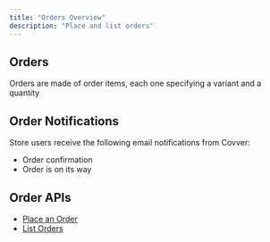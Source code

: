 ```yaml
---
title: "Orders Overview"
description: "Place and list orders"
---
```


## Orders
Orders are made of order items, each one specifying a variant and a quantity

## Order Notifications
Store users receive the following email notifications from Covver:
- Order confirmation
- Order is on its way

## Order APIs
- [Place an Order](/api-reference/orders/place-order)
- [List Orders](/api-reference/orders/list-orders)
